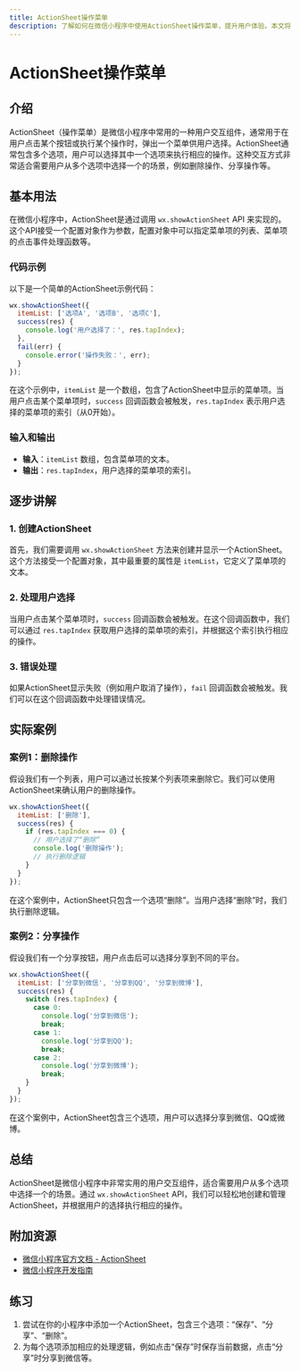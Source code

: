 ```yaml
---
title: ActionSheet操作菜单
description: 了解如何在微信小程序中使用ActionSheet操作菜单，提升用户体验。本文将从基础概念到实际应用，逐步讲解如何实现和使用ActionSheet。
---
```


# ActionSheet操作菜单

## 介绍

ActionSheet（操作菜单）是微信小程序中常用的一种用户交互组件，通常用于在用户点击某个按钮或执行某个操作时，弹出一个菜单供用户选择。ActionSheet通常包含多个选项，用户可以选择其中一个选项来执行相应的操作。这种交互方式非常适合需要用户从多个选项中选择一个的场景，例如删除操作、分享操作等。

## 基本用法

在微信小程序中，ActionSheet是通过调用 `wx.showActionSheet` API 来实现的。这个API接受一个配置对象作为参数，配置对象中可以指定菜单项的列表、菜单项的点击事件处理函数等。

### 代码示例

以下是一个简单的ActionSheet示例代码：

```javascript
wx.showActionSheet({
  itemList: ['选项A', '选项B', '选项C'],
  success(res) {
    console.log('用户选择了：', res.tapIndex);
  },
  fail(err) {
    console.error('操作失败：', err);
  }
});
```

在这个示例中，`itemList` 是一个数组，包含了ActionSheet中显示的菜单项。当用户点击某个菜单项时，`success` 回调函数会被触发，`res.tapIndex` 表示用户选择的菜单项的索引（从0开始）。

### 输入和输出

- **输入**：`itemList` 数组，包含菜单项的文本。
- **输出**：`res.tapIndex`，用户选择的菜单项的索引。

## 逐步讲解

### 1. 创建ActionSheet

首先，我们需要调用 `wx.showActionSheet` 方法来创建并显示一个ActionSheet。这个方法接受一个配置对象，其中最重要的属性是 `itemList`，它定义了菜单项的文本。

### 2. 处理用户选择

当用户点击某个菜单项时，`success` 回调函数会被触发。在这个回调函数中，我们可以通过 `res.tapIndex` 获取用户选择的菜单项的索引，并根据这个索引执行相应的操作。

### 3. 错误处理

如果ActionSheet显示失败（例如用户取消了操作），`fail` 回调函数会被触发。我们可以在这个回调函数中处理错误情况。

## 实际案例

### 案例1：删除操作

假设我们有一个列表，用户可以通过长按某个列表项来删除它。我们可以使用ActionSheet来确认用户的删除操作。

```javascript
wx.showActionSheet({
  itemList: ['删除'],
  success(res) {
    if (res.tapIndex === 0) {
      // 用户选择了“删除”
      console.log('删除操作');
      // 执行删除逻辑
    }
  }
});
```

在这个案例中，ActionSheet只包含一个选项“删除”。当用户选择“删除”时，我们执行删除逻辑。

### 案例2：分享操作

假设我们有一个分享按钮，用户点击后可以选择分享到不同的平台。

```javascript
wx.showActionSheet({
  itemList: ['分享到微信', '分享到QQ', '分享到微博'],
  success(res) {
    switch (res.tapIndex) {
      case 0:
        console.log('分享到微信');
        break;
      case 1:
        console.log('分享到QQ');
        break;
      case 2:
        console.log('分享到微博');
        break;
    }
  }
});
```

在这个案例中，ActionSheet包含三个选项，用户可以选择分享到微信、QQ或微博。

## 总结

ActionSheet是微信小程序中非常实用的用户交互组件，适合需要用户从多个选项中选择一个的场景。通过 `wx.showActionSheet` API，我们可以轻松地创建和管理ActionSheet，并根据用户的选择执行相应的操作。

## 附加资源

- [微信小程序官方文档 - ActionSheet](https://developers.weixin.qq.com/miniprogram/dev/api/ui/interaction/wx.showActionSheet.html)
- [微信小程序开发指南](https://developers.weixin.qq.com/ebook?action=get_post_info&docid=0008aeea9a8978ab0086a685851c0a)

## 练习

1. 尝试在你的小程序中添加一个ActionSheet，包含三个选项：“保存”、“分享”、“删除”。
2. 为每个选项添加相应的处理逻辑，例如点击“保存”时保存当前数据，点击“分享”时分享到微信等。
